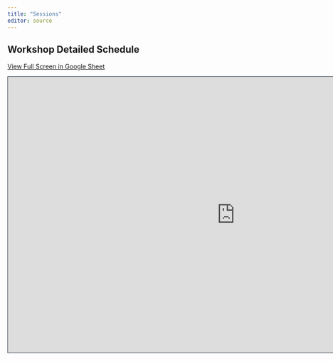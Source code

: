 ```yaml
---
title: "Sessions"
editor: source
---
```



## Workshop Detailed Schedule 

[View Full Screen in Google Sheet](https://docs.google.com/spreadsheets/d/1N6ly81sK4IP85kakqE3h8Mjp_iP5P_IIxwoZewLi4ro/edit?usp=sharing)


```{=html}
<iframe class="slide-deck" src="https://docs.google.com/spreadsheets/d/1N6ly81sK4IP85kakqE3h8Mjp_iP5P_IIxwoZewLi4ro/edit?usp=sharing" height="620" width="1020" style="border: 1px solid #2e3846;"></iframe>
```
